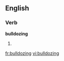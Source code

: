 ==English==

===Verb===
'''bulldozing'''

# {{present participle of|[[bulldoze]]}}

[[fr:bulldozing]]
[[vi:bulldozing]]